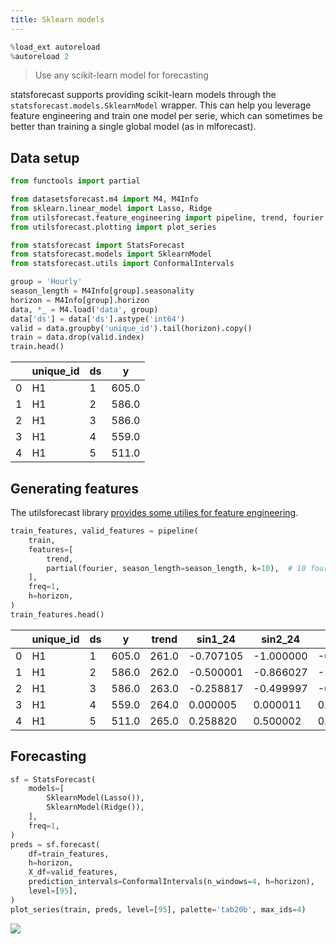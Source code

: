 ```yaml
---
title: Sklearn models
---
```



```python
%load_ext autoreload
%autoreload 2
```


> Use any scikit-learn model for forecasting

statsforecast supports providing scikit-learn models through the
`statsforecast.models.SklearnModel` wrapper. This can help you leverage
feature engineering and train one model per serie, which can sometimes
be better than training a single global model (as in mlforecast).

## Data setup

```python
from functools import partial

from datasetsforecast.m4 import M4, M4Info
from sklearn.linear_model import Lasso, Ridge
from utilsforecast.feature_engineering import pipeline, trend, fourier
from utilsforecast.plotting import plot_series

from statsforecast import StatsForecast
from statsforecast.models import SklearnModel
from statsforecast.utils import ConformalIntervals
```


```python
group = 'Hourly'
season_length = M4Info[group].seasonality
horizon = M4Info[group].horizon
data, *_ = M4.load('data', group)
data['ds'] = data['ds'].astype('int64')
valid = data.groupby('unique_id').tail(horizon).copy()
train = data.drop(valid.index)
train.head()
```

|     | unique_id | ds  | y     |
|-----|-----------|-----|-------|
| 0   | H1        | 1   | 605.0 |
| 1   | H1        | 2   | 586.0 |
| 2   | H1        | 3   | 586.0 |
| 3   | H1        | 4   | 559.0 |
| 4   | H1        | 5   | 511.0 |

## Generating features

The utilsforecast library [provides some utilies for feature
engineering](../../../utilsforecast/feature_engineering).

```python
train_features, valid_features = pipeline(
    train,
    features=[
        trend,        
        partial(fourier, season_length=season_length, k=10),  # 10 fourier terms
    ],
    freq=1,
    h=horizon,
)
train_features.head()
```

|     | unique_id | ds  | y     | trend | sin1_24   | sin2_24   | sin3_24   | sin4_24   | sin5_24   | sin6_24   | sin7_24   | sin8_24   | sin9_24   | sin10_24  | cos1_24  | cos2_24  | cos3_24   | cos4_24   | cos5_24   | cos6_24   | cos7_24   | cos8_24   | cos9_24   | cos10_24  |
|-----|-----------|-----|-------|-------|-----------|-----------|-----------|-----------|-----------|-----------|-----------|-----------|-----------|-----------|----------|----------|-----------|-----------|-----------|-----------|-----------|-----------|-----------|-----------|
| 0   | H1        | 1   | 605.0 | 261.0 | -0.707105 | -1.000000 | -0.707108 | -0.000012 | 0.707112  | 1.000000  | 0.707095  | 0.000024  | -0.707125 | -1.000000 | 0.707109 | 0.000006 | -0.707106 | -1.000000 | -0.707101 | -0.000003 | 0.707119  | 1.000000  | 0.707088  | -0.000015 |
| 1   | H1        | 2   | 586.0 | 262.0 | -0.500001 | -0.866027 | -1.000000 | -0.866023 | -0.499988 | -0.000007 | 0.500001  | 0.866031  | 1.000000  | 0.866011  | 0.866025 | 0.499998 | 0.000004  | -0.500005 | -0.866032 | -1.000000 | -0.866025 | -0.499991 | 0.000019  | 0.500025  |
| 2   | H1        | 3   | 586.0 | 263.0 | -0.258817 | -0.499997 | -0.707103 | -0.866021 | -0.965931 | -1.000000 | -0.965922 | -0.866033 | -0.707098 | -0.499964 | 0.965926 | 0.866027 | 0.707111  | 0.500007  | 0.258799  | 0.000012  | -0.258835 | -0.499986 | -0.707116 | -0.866046 |
| 3   | H1        | 4   | 559.0 | 264.0 | 0.000005  | 0.000011  | 0.000008  | 0.000021  | 0.000003  | 0.000016  | -0.000001 | 0.000042  | -0.000006 | 0.000007  | 1.000000 | 1.000000 | 1.000000  | 1.000000  | 1.000000  | 1.000000  | 1.000000  | 1.000000  | 1.000000  | 1.000000  |
| 4   | H1        | 5   | 511.0 | 265.0 | 0.258820  | 0.500002  | 0.707114  | 0.866027  | 0.965925  | 1.000000  | 0.965930  | 0.866022  | 0.707106  | 0.500005  | 0.965926 | 0.866024 | 0.707099  | 0.499997  | 0.258822  | -0.000021 | -0.258803 | -0.500006 | -0.707107 | -0.866022 |

## Forecasting

```python
sf = StatsForecast(
    models=[
        SklearnModel(Lasso()),
        SklearnModel(Ridge()),
    ],
    freq=1,
)
preds = sf.forecast(
    df=train_features,
    h=horizon,
    X_df=valid_features,
    prediction_intervals=ConformalIntervals(n_windows=4, h=horizon),
    level=[95],
)
plot_series(train, preds, level=[95], palette='tab20b', max_ids=4)
```

![](sklearn_models_files/figure-markdown_strict/cell-6-output-1.png)

